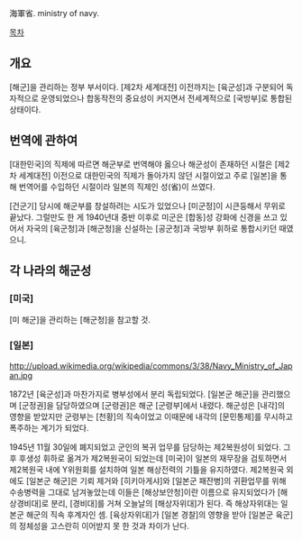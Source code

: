 海軍省. ministry of navy.

[[목차]]
== 개요 ==
[해군]을 관리하는 정부 부서이다. [제2차 세계대전] 이전까지는 [육군성]과 구분되어 독자적으로 운영되었으나 합동작전의 중요성이 커지면서 전세계적으로 [국방부]로 통합된 상태이다.
== 번역에 관하여 ==
[대한민국]의 직제에 따르면 해군부로 번역해야 옳으나 해군성이 존재하던 시절은 [제2차 세계대전] 이전으로 대한민국의 직제가 돌아가지 않던 시절이었고 주로 [일본]을 통해 번역어를 수입하던 시절이라 일본의 직제인 성(省)이 쓰였다.

[건군기] 당시에 해군부를 창설하려는 시도가 있었으나 [미군정]이 시큰둥해서 무위로 끝났다. 그럴만도 한 게 1940년대 중반 이후로 미군은 [합동]성 강화에 신경을 쓰고 있어서 자국의 [육군청]과 [해군청]을 신설하는 [공군청]과 국방부 휘하로 통합시키던 때였으니.
== 각 나라의 해군성 ==
=== [미국] ===
[미 해군]을 관리하는 [해군청]을 참고할 것.
=== [일본] ===
http://upload.wikimedia.org/wikipedia/commons/3/38/Navy_Ministry_of_Japan.jpg

1872년 [육군성]과 마찬가지로 병부성에서 분리 독립되었다. [일본군 해군]을 관리했으며 [군정권]을 담당하였으며 [군령권]은 해군 [군령부]에서 내렸다. 해군성은 [내각]의 영향을 받았지만 군령부는 [천황]의 직속이었고 이때문에 내각의 [문민통제]를 무시하고 폭주하는 계기가 되었다.

1945년 11월 30일에 폐지되었고 군인의 복귀 업무를 담당하는 제2복원성이 되었다. 그후 후생성 휘하로 옮겨가 제2복원국이 되었는데 [미국]이 일본의 재무장을 검토하면서 제2복원국 내에 Y위원회를 설치하여 일본 해상전력의 기틀을 유지하였다. 제2복원국 외에도 [일본군 해군]은 기뢰 제거와 [히키아게샤]와 [일본군 패잔병]의 귀환업무를 위해 수송병력을 그대로 남겨놓았는데 이들은 [해상보안청]이란 이름으로 유지되었다가 [해상경비대]로 분리, [경비대]를 거쳐 오늘날의 [해상자위대]가 된다. 즉 해상자위대는 일본군 해군의 직속 후계자인 셈. [육상자위대]가 [일본 경찰]의 영향을 받아 [일본군 육군]의 정체성을 고스란히 이어받지 못 한 것과 차이가 난다.
